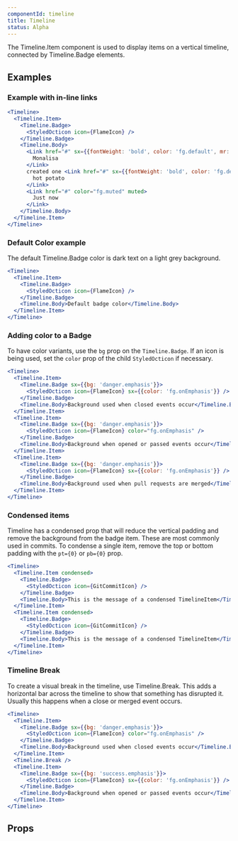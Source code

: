 ```yaml
---
componentId: timeline
title: Timeline
status: Alpha
---
```



The Timeline.Item component is used to display items on a vertical timeline, connected by Timeline.Badge elements.

## Examples

### Example with in-line links

```jsx live
<Timeline>
  <Timeline.Item>
    <Timeline.Badge>
      <StyledOcticon icon={FlameIcon} />
    </Timeline.Badge>
    <Timeline.Body>
      <Link href="#" sx={{fontWeight: 'bold', color: 'fg.default', mr: 1}} muted>
        Monalisa
      </Link>
      created one <Link href="#" sx={{fontWeight: 'bold', color: 'fg.default', mr: 1}} muted>
        hot potato
      </Link>
      <Link href="#" color="fg.muted" muted>
        Just now
      </Link>
    </Timeline.Body>
  </Timeline.Item>
</Timeline>
```

### Default Color example

The default Timeline.Badge color is dark text on a light grey background.

```jsx live
<Timeline>
  <Timeline.Item>
    <Timeline.Badge>
      <StyledOcticon icon={FlameIcon} />
    </Timeline.Badge>
    <Timeline.Body>Default badge color</Timeline.Body>
  </Timeline.Item>
</Timeline>
```

### Adding color to a Badge

To have color variants, use the `bg` prop on the `Timeline.Badge`. If an icon is being used, set the `color` prop
of the child `StyledOcticon` if necessary.

```jsx live
<Timeline>
  <Timeline.Item>
    <Timeline.Badge sx={{bg: 'danger.emphasis'}}>
      <StyledOcticon icon={FlameIcon} sx={{color: 'fg.onEmphasis'}} />
    </Timeline.Badge>
    <Timeline.Body>Background used when closed events occur</Timeline.Body>
  </Timeline.Item>
  <Timeline.Item>
    <Timeline.Badge sx={{bg: 'danger.emphasis'}}>
      <StyledOcticon icon={FlameIcon} color="fg.onEmphasis" />
    </Timeline.Badge>
    <Timeline.Body>Background when opened or passed events occur</Timeline.Body>
  </Timeline.Item>
  <Timeline.Item>
    <Timeline.Badge sx={{bg: 'danger.emphasis'}}>
      <StyledOcticon icon={FlameIcon} sx={{color: 'fg.onEmphasis'}} />
    </Timeline.Badge>
    <Timeline.Body>Background used when pull requests are merged</Timeline.Body>
  </Timeline.Item>
</Timeline>
```

### Condensed items

Timeline has a condensed prop that will reduce the vertical padding and remove the background from the badge item. These are most commonly used in commits. To condense a single item, remove the top or bottom padding with the `pt={0}` or `pb={0}` prop.

```jsx live
<Timeline>
  <Timeline.Item condensed>
    <Timeline.Badge>
      <StyledOcticon icon={GitCommitIcon} />
    </Timeline.Badge>
    <Timeline.Body>This is the message of a condensed TimelineItem</Timeline.Body>
  </Timeline.Item>
  <Timeline.Item condensed>
    <Timeline.Badge>
      <StyledOcticon icon={GitCommitIcon} />
    </Timeline.Badge>
    <Timeline.Body>This is the message of a condensed TimelineItem</Timeline.Body>
  </Timeline.Item>
</Timeline>
```

### Timeline Break

To create a visual break in the timeline, use Timeline.Break. This adds a horizontal bar across the timeline to show that something has disrupted it. Usually this happens when a close or merged event occurs.

```jsx live
<Timeline>
  <Timeline.Item>
    <Timeline.Badge sx={{bg: 'danger.emphasis'}}>
      <StyledOcticon icon={FlameIcon} color="fg.onEmphasis" />
    </Timeline.Badge>
    <Timeline.Body>Background used when closed events occur</Timeline.Body>
  </Timeline.Item>
  <Timeline.Break />
  <Timeline.Item>
    <Timeline.Badge sx={{bg: 'success.emphasis'}}>
      <StyledOcticon icon={FlameIcon} sx={{color: 'fg.onEmphasis'}} />
    </Timeline.Badge>
    <Timeline.Body>Background when opened or passed events occur</Timeline.Body>
  </Timeline.Item>
</Timeline>
```

## Props

<ComponentProps data={data} />
